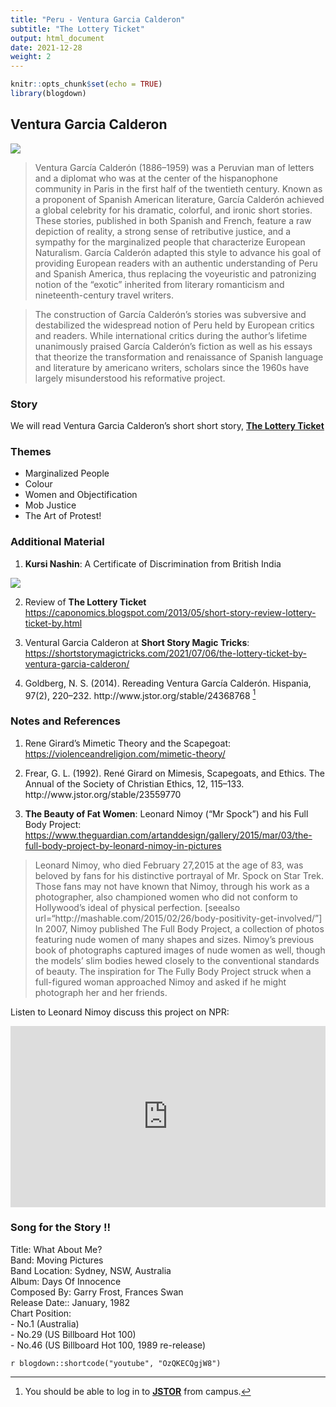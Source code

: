 ```yaml
---
title: "Peru - Ventura Garcia Calderon"
subtitle: "The Lottery Ticket"
output: html_document
date: 2021-12-28
weight: 2
---
```


```r
knitr::opts_chunk$set(echo = TRUE)
library(blogdown)
```

## Ventura Garcia Calderon

![](https://upload.wikimedia.org/wikipedia/commons/thumb/2/2a/Ventura_Garcia_Calderon.jpg/330px-Ventura_Garcia_Calderon.jpg)

> Ventura García Calderón (1886–1959) was a Peruvian man of letters and a diplomat who was at the center of the hispanophone community in Paris in the first half of the twentieth century. Known as a proponent of Spanish American literature, García Calderón achieved a global celebrity for his dramatic, colorful, and ironic short stories. These stories, published in both Spanish and French, feature a raw depiction of reality, a strong sense of retributive justice, and a sympathy for the marginalized people that characterize European Naturalism. García Calderón adapted this style to advance his goal of providing European readers with an authentic understanding of Peru and Spanish America, thus replacing the voyeuristic and patronizing notion of the "exotic" inherited from literary romanticism and nineteenth-century travel writers. 

> The construction of García Calderón's stories was subversive and destabilized the widespread notion of Peru held by European critics and readers. While international critics during the author's lifetime unanimously praised García Calderón's fiction as well as his essays that theorize the transformation and renaissance of Spanish language and literature by americano writers, scholars since the 1960s have largely misunderstood his reformative project. 

### Story

We will read Ventura Garcia Calderon's short short story, <u>[**The Lottery Ticket**](/pdf/ISTW/TheLotteryTicket.docx)</u>


### Themes

- Marginalized People
- Colour
- Women and Objectification
- Mob Justice
- The Art of Protest!

  
### Additional Material

1. **Kursi Nashin**: A Certificate of Discrimination from British India

![](KursiNashin.jpg)

2. Review of **The Lottery Ticket** <https://caponomics.blogspot.com/2013/05/short-story-review-lottery-ticket-by.html>

2. Ventural Garcia Calderon at **Short Story Magic Tricks**: <https://shortstorymagictricks.com/2021/07/06/the-lottery-ticket-by-ventura-garcia-calderon/>

4. Goldberg, N. S. (2014). Rereading Ventura García Calderón. Hispania, 97(2), 220–232. http://www.jstor.org/stable/24368768 [^1]


### Notes and References  

1. Rene Girard's Mimetic Theory and the Scapegoat: <https://violenceandreligion.com/mimetic-theory/>

2. Frear, G. L. (1992). René Girard on Mimesis, Scapegoats, and Ethics. The Annual of the Society of Christian Ethics, 12, 115–133. http://www.jstor.org/stable/23559770

3. **The Beauty of Fat Women**: Leonard Nimoy ("Mr Spock") and his Full Body Project:
<https://www.theguardian.com/artanddesign/gallery/2015/mar/03/the-full-body-project-by-leonard-nimoy-in-pictures> 

> Leonard Nimoy, who died February 27,2015 at the age of 83, was beloved by fans for his distinctive portrayal of Mr. Spock on Star Trek. Those fans may not have known that Nimoy, through his work as a photographer, also championed women who did not conform to Hollywood's ideal of physical perfection. [seealso url="http://mashable.com/2015/02/26/body-positivity-get-involved/"] In 2007, Nimoy published The Full Body Project, a collection of photos featuring nude women of many shapes and sizes. Nimoy's previous book of photographs captured images of nude women as well, though the models' slim bodies hewed closely to the conventional standards of beauty. The inspiration for The Fully Body Project struck when a full-figured woman approached Nimoy and asked if he might photograph her and her friends.

Listen to Leonard Nimoy discuss this project on NPR:

<iframe src="https://www.npr.org/player/embed/15912659/15912667" width="100%" height="290" frameborder="0" scrolling="no" title="NPR embedded audio player"></iframe>


### Song for the Story !!

Title: What About Me?  
Band: Moving Pictures  
Band Location: Sydney, NSW, Australia  
Album: Days Of Innocence  
Composed By: Garry Frost, Frances Swan  
Release Date:: January, 1982  
Chart Position:   
  - No.1 (Australia)  
  - No.29 (US Billboard Hot 100)  
  - No.46 (US Billboard Hot 100, 1989 re-release)    
   

`r blogdown::shortcode("youtube", "OzQKECQgjW8")`


[^1]:You should be able to log in to <u>[**JSTOR**](https://jstor.org)</u> from campus. 
